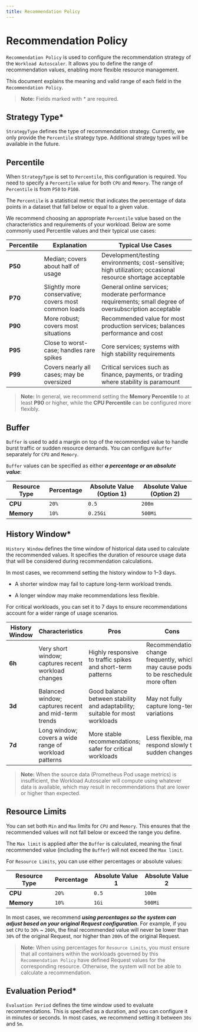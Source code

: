 ```yaml
---
title: Recommendation Policy
---
```


# Recommendation Policy

`Recommendation Policy` is used to configure the recommendation strategy of the `Workload Autoscaler`.
It allows you to define the range of recommendation values, enabling more flexible resource management.

This document explains the meaning and valid range of each field in the `Recommendation Policy`.

> **Note:** Fields marked with * are required.

## Strategy Type*

`StrategyType` defines the type of recommendation strategy. Currently, we only provide the `Percentile` strategy type.
Additional strategy types will be available in the future.

## Percentile

When `StrategyType` is set to `Percentile`, this configuration is required. You need to specify a `Percentile` value for
both `CPU` and `Memory`. The range of `Percentile` is from `P50` to `P100`.

The `Percentile` is a statistical metric that indicates the percentage of data points in a dataset that fall below or equal to a given value.

We recommend choosing an appropriate `Percentile` value based on the characteristics and requirements of your workload.
Below are some commonly used Percentile values and their typical use cases:

| Percentile | Explanation                                          | Typical Use Cases                                                                                           |
|------------|------------------------------------------------------|-------------------------------------------------------------------------------------------------------------|
| **P50**    | Median; covers about half of usage                   | Development/testing environments; cost-sensitive; high utilization; occasional resource shortage acceptable |
| **P70**    | Slightly more conservative; covers most common loads | General online services; moderate performance requirements; small degree of oversubscription acceptable     |
| **P90**    | More robust; covers most situations                  | Recommended value for most production services; balances performance and cost                               |
| **P95**    | Close to worst-case; handles rare spikes             | Core services; systems with high stability requirements                                                     |
| **P99**    | Covers nearly all cases; may be oversized            | Critical services such as finance, payments, or trading where stability is paramount                        |

> **Note:** In general, we recommend setting the **Memory Percentile** to at least **P90** or higher, while the **CPU Percentile** can be configured more flexibly.

## Buffer

`Buffer` is used to add a margin on top of the recommended value to handle burst traffic or sudden resource demands.
You can configure `Buffer` separately for `CPU` and `Memory`.

`Buffer` values can be specified as either ***a percentage or an absolute value***:

| Resource Type | Percentage | Absolute Value (Option 1) | Absolute Value (Option 2) |
|---------------|------------|---------------------------|---------------------------|
| **CPU**       | `20%`      | `0.5`                     | `200m`                    |
| **Memory**    | `10%`      | `0.25Gi`                  | `500Mi`                   |

## History Window*

`History Window` defines the time window of historical data used to calculate the recommended values.
It specifies the duration of resource usage data that will be considered during recommendation calculations.

In most cases, we recommend setting the history window to 1–3 days.

- A shorter window may fail to capture long-term workload trends.

- A longer window may make recommendations less flexible.

For critical workloads, you can set it to 7 days to ensure recommendations account for a wider range of usage scenarios.

| History Window | Characteristics                                       | Pros                                                                         | Cons                                                                                 |
|----------------|-------------------------------------------------------|------------------------------------------------------------------------------|--------------------------------------------------------------------------------------|
| **6h**         | Very short window; captures recent workload changes   | Highly responsive to traffic spikes and short-term patterns                  | Recommendations change frequently, which may cause pods to be rescheduled more often |
| **3d**         | Balanced window; captures recent and mid-term trends  | Good balance between stability and adaptability; suitable for most workloads | May not fully capture long-term variations                                           |
| **7d**         | Long window; covers a wide range of workload patterns | More stable recommendations; safer for critical workloads                    | Less flexible, may respond slowly to sudden changes                                  |

> **Note:** When the source data (Prometheus Pod usage metrics) is insufficient, the Workload Autoscaler will compute using whatever data is available, which may result in recommendations that are lower or higher than expected.

## Resource Limits

You can set both `Min` and `Max` limits for `CPU` and `Memory`. This ensures that the recommended values will not fall below or exceed the range you define.

The `Max limit` is applied after the `Buffer` is calculated, meaning the final recommended value (including the `Buffer`) will not exceed the `Max limit`.

For `Resource Limits`, you can use either percentages or absolute values:

| Resource Type | Percentage | Absolute Value 1 | Absolute Value 2 |
|---------------|------------|------------------|------------------|
| **CPU**       | `20%`      | `0.5`            | `100m`           |
| **Memory**    | `10%`      | `1Gi`            | `500Mi`          |

In most cases, we recommend ***using percentages so the system can adjust based on your original Request configuration***.
For example, if you set `CPU` to `30%` ~ `200%`, the final recommended value will never be lower than `30%` of the original Request,
nor higher than `200%` of the original Request.

> **Note:** When using percentages for `Resource Limits`, you must ensure that all containers within the workloads governed by this `Recommendation Policy` have defined Request values for the corresponding resource. Otherwise, the system will not be able to calculate a recommendation.

## Evaluation Period*

`Evaluation Period` defines the time window used to evaluate recommendations. This is specified as a duration, and you can configure it in minutes or seconds.
In most cases, we recommend setting it between `30s` and `5m`.
